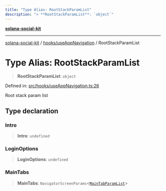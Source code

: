 ```yaml
---
title: "Type Alias: RootStackParamList"
description: "> **RootStackParamList**: `object`"
---
```


[**solana-social-kit**](../../../README.mdx)

***

[solana-social-kit](../../../README.mdx) / [hooks/useAppNavigation](../README.mdx) / RootStackParamList

# Type Alias: RootStackParamList

> **RootStackParamList**: `object`

Defined in: [src/hooks/useAppNavigation.ts:26](https://github.com/SendArcade/solana-social-starter/blob/bd4b3556b8f469c27ebb06f4df65b3a36b43ba3b/src/hooks/useAppNavigation.ts#L26)

Root stack param list

## Type declaration

### Intro

> **Intro**: `undefined`

### LoginOptions

> **LoginOptions**: `undefined`

### MainTabs

> **MainTabs**: `NavigatorScreenParams`\<[`MainTabParamList`](MainTabParamList.mdx)\>
